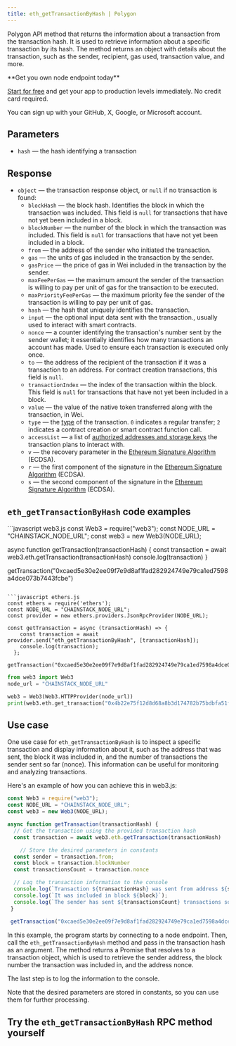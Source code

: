 ---
title: eth_getTransactionByHash | Polygon
---

Polygon API method that returns the information about a transaction from the transaction hash. It is used to retrieve information about a specific transaction by its hash. The method returns an object with details about the transaction, such as the sender, recipient, gas used, transaction value, and more.

<Check>
**Get you own node endpoint today**

[Start for free](https://console.chainstack.com/) and get your app to production levels immediately. No credit card required.

You can sign up with your GitHub, X, Google, or Microsoft account.
</Check>


## Parameters

* `hash` — the hash identifying a transaction

## Response

* `object` — the transaction response object, or `null` if no transaction is found:
  + `blockHash` — the block hash. Identifies the block in which the transaction was included. This field is `null` for transactions that have not yet been included in a block.
  + `blockNumber` — the number of the block in which the transaction was included. This field is `null` for transactions that have not yet been included in a block.
  + `from` — the address of the sender who initiated the transaction.
  + `gas` — the units of gas included in the transaction by the sender.
  + `gasPrice` — the price of gas in Wei included in the transaction by the sender.
  + `maxFeePerGas` — the maximum amount the sender of the transaction is willing to pay per unit of gas for the transaction to be executed.
  + `maxPriorityFeePerGas` — the maximum priority fee the sender of the transaction is willing to pay per unit of gas.
  + `hash` — the hash that uniquely identifies the transaction.
  + `input` — the optional input data sent with the transaction., usually used to interact with smart contracts.
  + `nonce` — a counter identifying the transaction's number sent by the sender wallet; it essentially identifies how many transactions an account has made. Used to ensure each transaction is executed only once.
  + `to` — the address of the recipient of the transaction if it was a transaction to an address. For contract creation transactions, this field is `null`.
  + `transactionIndex` — the index of the transaction within the block. This field is `null` for transactions that have not yet been included in a block.
  + `value` — the value of the native token transferred along with the transaction, in Wei.
  + `type` — the [type](https://ethereum.org/en/developers/docs/transactions/#types-of-transactions) of the transaction. `0` indicates a regular transfer; `2` indicates a contract creation or smart contract function call.
  + `accessList` — a list of [authorized addresses and storage keys](https://eips.ethereum.org/EIPS/eip-2930#:~:text=The%20accessList%20specifies%20a%20list,of%20accessing%20outside%20the%20list.) the transaction plans to interact with.
  + `v` — the recovery parameter in the [Ethereum Signature Algorithm](https://ethereum.org/en/glossary/#ecdsa) (ECDSA).
  + `r` — the first component of the signature in the [Ethereum Signature Algorithm](https://ethereum.org/en/glossary/#ecdsa) (ECDSA).
  + `s` — the second component of the signature in the [Ethereum Signature Algorithm](https://ethereum.org/en/glossary/#ecdsa) (ECDSA).

## `eth_getTransactionByHash` code examples

<CodeGroup>
```javascript web3.js
const Web3 = require("web3");
const NODE_URL = "CHAINSTACK_NODE_URL";
const web3 = new Web3(NODE_URL);

async function getTransaction(transactionHash) {
 const transaction = await web3.eth.getTransaction(transactionHash)
 console.log(transaction)
}

getTransaction("0xcaed5e30e2ee09f7e9d8af1fad282924749e79ca1ed7598a4dce073b7443fcbe")
```

```javascript ethers.js
const ethers = require('ethers');
const NODE_URL = "CHAINSTACK_NODE_URL";
const provider = new ethers.providers.JsonRpcProvider(NODE_URL);

const getTransaction = async (transactionHash) => {
    const transaction = await provider.send("eth_getTransactionByHash", [transactionHash]);
    console.log(transaction);
  };

getTransaction("0xcaed5e30e2ee09f7e9d8af1fad282924749e79ca1ed7598a4dce073b7443fcbe")
```

```python web3.py
from web3 import Web3  
node_url = "CHAINSTACK_NODE_URL" 

web3 = Web3(Web3.HTTPProvider(node_url)) 
print(web3.eth.get_transaction("0x4b22e75f12d8d68a8b3d174782b75bdbfa51f489cfd7127ecdd70d10483984c5")) 
```
</CodeGroup>


## Use case

One use case for `eth_getTransactionByHash` is to inspect a specific transaction and display information about it, such as the address that was sent, the block it was included in, and the number of transactions the sender sent so far (nonce). This information can be useful for monitoring and analyzing transactions.

Here's an example of how you can achieve this in web3.js:

```javascript index.js
const Web3 = require("web3");
const NODE_URL = "CHAINSTACK_NODE_URL";
const web3 = new Web3(NODE_URL);

async function getTransaction(transactionHash) {
  // Get the transaction using the provided transaction hash
  const transaction = await web3.eth.getTransaction(transactionHash)

	// Store the desired parameters in constants
  const sender = transaction.from;
  const block = transaction.blockNumber
  const transactionsCount = transaction.nonce

  // Log the transaction information to the console
  console.log(`Transaction ${transactionHash} was sent from address ${sender}`);
  console.log(`It was included in block ${block}`);
  console.log(`The sender has sent ${transactionsCount} transactions so far\n`);
 }
 
 getTransaction("0xcaed5e30e2ee09f7e9d8af1fad282924749e79ca1ed7598a4dce073b7443fcbe")
```


In this example, the program starts by connecting to a node endpoint. Then, call the `eth_getTransactionByHash` method and pass in the transaction hash as an argument. The method returns a Promise that resolves to a transaction object, which is used to retrieve the sender address, the block number the transaction was included in, and the address nonce.

The last step is to log the information to the console.

<Note>
Note that the desired parameters are stored in constants, so you can use them for further processing.
</Note>


## Try the `eth_getTransactionByHash` RPC method yourself